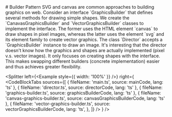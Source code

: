 

<Container as="section">
  # Builder Pattern
  SVG and canvas are common approaches to building graphics on web. Consider an interface `GraphicsBuilder` that defines several methods for drawing simple shapes. We create the `CanavasGraphicsBuilder` and `VectorGraphicsBuilder` classes to implement the interface. The former uses the HTML element `canvas` to draw shapes in pixel images, whereas the latter uses the element `svg` and its element family to create vector graphics. The class `Director` accepts a `GraphicsBuilder` instance to draw an image. It's interesting that the director doesn't know how the graphics and shapes are actually implemented (pixel v.s. vector images). It only focuses on creating shapes with the interface. This makes swapping different builders (concrete implementation) easier and thus achieves greater flexibility.
  <Diagram />
</Container>

<Splitter
  left={<Example style={{ width: '100%' }} />}
  right={
    <CodeBlockTabs
      sources={[
        { fileName: 'main.ts', source: mainCode, lang: 'ts' },
        { fileName: 'director.ts',  source: directorCode, lang: 'ts' },
        { fileName: 'graphics-builder.ts', source: graphicsBuilderCode, lang: 'ts' },
        { fileName: 'canvas-graphics-builder.ts', source: canvasGraphicsBuilderCode, lang: 'ts' },
        { fileName: 'vector-graphics-builder.ts',  source: vectorGraphicsBuilderCode, lang: 'ts', },
      ]}
    />
  }
/>
